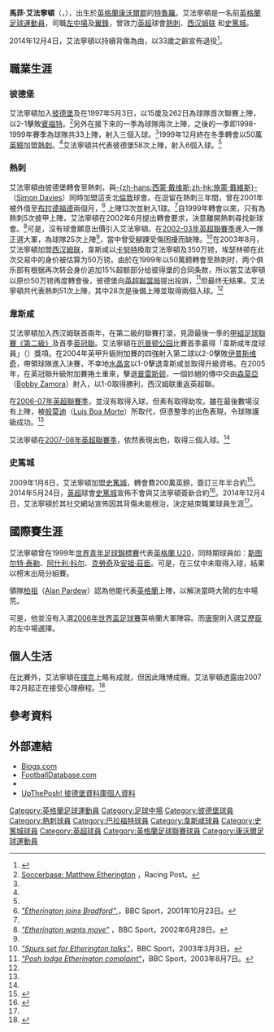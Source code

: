 {{Link style|time=2015-12-11T02:12:26+00:00}}
{{noteTA|G1=足球|G2=英超
|T=zh-hans:马修·埃瑟林顿;zh-hk:馬菲·艾法寧頓;zh-tw:馬修·阿瑟林頓;
|1=zh-hans:马修·埃瑟林顿;zh-hk:馬菲·艾法寧頓;zh-tw:馬修·阿瑟林頓;
|2=zh-hans:埃瑟林顿;zh-hk:艾法寧頓;zh-tw:阿瑟林頓;
|3=zh-hans:阿什利·科尔;zh-hk:艾殊利·高爾;zh-tw:阿什利·科爾;
|4=zh-hans:克勞奇;zh-hk:高洛治;zh-tw:克勞奇;
|5=zh-hans:萨莫拉;zh-hk:森莫亞;zh-tw:薩莫拉;
|6=zh-hans:卡努特;zh-hk:簡路迪;zh-tw:卡努特;
|7=zh-hans:博阿·莫特;zh-hk:般莫迪;zh-tw:博阿·莫特;
|8=zh-hans:斯图尔特·泰勒;zh-hk:史超活·泰萊;zh-tw:史都華·泰勒;
|9=zh-hans:埃里克松;zh-hk:艾歷臣;zh-tw:埃里克松;
|10=zh-hans:帕德鲁;zh-hk:柏祖;zh-tw:帕德魯;
|11=zh-hans:安德鲁·约翰逊;zh-hk:安祖·莊臣;zh-tw:安德魯·強生;
}}
{{Infobox football biography 2
| playername     = 马修·埃瑟林顿<br />{{lang|en|''Matthew Etherington''}}
| image          = [[File:Matthew_Etherington.jpg|230 px]]
| caption        = 
| fullname       = Matthew Etherington
| dateofbirth    = {{birth date and age|1981|8|14}}
| cityofbirth    = [[特魯羅|特魯羅]]
| countryofbirth = [[英格蘭|英格蘭]]
| dateofdeath    = 
| cityofdeath    = 
| countryofdeath = 
| height         = {{height|meter=1.78}}
| position       = 左中場、左翼鋒
| youthyears1    = 
| youthclubs1    = [[彼得伯勒联足球俱乐部|彼德堡]]
| years1         = 1996−2000
| clubs1         = [[彼得伯勒联足球俱乐部|彼德堡]]
| caps1          = 51
| goals1         = 6
| years2         = 2000−2003
| clubs2         = [[托特纳姆热刺足球俱乐部|熱刺]]
| caps2          = 45
| goals2         = 1
| years3         = 2001
| clubs3         = → [[布拉德福德城足球俱乐部|布拉德福德]] (借用)
| caps3          = 13
| goals3         = 1
| years4         = 2003−2009
| clubs4         = [[西汉姆联足球俱乐部|西汉姆联]]
| caps4          = 165 
| goals4         = 16
| years5         = 2009−2014
| clubs5         = [[斯托克城足球俱乐部|史篤城]]
| caps5          = 152
| goals5         = 13
| totalcaps      = 426
| totalgoals     = 37
| nationalyears1 = 1999
| nationalteam1  = [[英格蘭20歲以下足球代表隊|英格蘭U20]]
| nationalcaps1  = 3
| nationalgoals1 = 0
| nationalyears2 = 2002
| nationalteam2  = [[英格蘭21歲以下足球代表隊|英格蘭U21]]
| nationalcaps2  = 3
| nationalgoals2 = 0
| medaltemplates = 
}}

'''馬菲·艾法寧頓'''（'''{{lang-en|Matthew Etherington}}'''，{{bd|1981年|8月14日|catIdx=Etherington, Matthew}}），出生於[[英格蘭|英格蘭]][[康沃爾郡|康沃爾郡]]的[[特魯羅|特魯羅]]。艾法寧頓是一名前[[英格蘭|英格蘭]][[足球|足球運動員]]，司職[[中場|左中場]]及[[翼鋒|翼鋒]]，曾效力[[英超|英超]]球會[[托特纳姆热刺足球俱乐部|熱刺]]、[[西汉姆联足球俱乐部|西汉姆联]] 和[[斯托克城足球俱乐部|史篤城]]。

2014年12月4日，艾法寧頓以持續背傷為由，以33歲之齡宣佈退役<ref  name="retired">{{citenews |language = en |url = http://www.bbc.com/sport/0/football/30325334 |title = Matthew Etherington: Winger retires with back injury |work = ''[[BBC_Sport|BBC Sport]]'' |date = 2014-12-04 |accessdate = 2015-04-11 |archive-date = 2015-01-05 |archive-url = https://web.archive.org/web/20150105175007/http://www.bbc.com/sport/0/football/30325334 |dead-url = no }}</ref >。

== 職業生涯 ==
=== 彼德堡 ===
艾法寧頓加入[[彼得伯勒联足球俱乐部|彼德堡]]及在1997年5月3日，以15歲及262日為球隊首次聯賽上陣，以2-1擊敗[[布伦特福德足球俱乐部|賓福特]]。<ref name=sbase>[http://www.soccerbase.com/players_details.sd?playerid=10758 Soccerbase: Matthew Etherington] {{Wayback|url=http://www.soccerbase.com/players_details.sd?playerid=10758 |date=20071213111937 }}，Racing Post。</ref>另外在接下來的一季為球隊兩次上陣，之後的一季即1998-1999年賽季為球隊共33上陣，射入三個入球。<ref name=sbase />1999年12月終在冬季轉會以50萬[[英鎊|英鎊]]加盟[[托特纳姆热刺足球俱乐部|熱刺]]。<ref name=sbase />艾法寧頓共代表彼德堡58次上陣，射入6個入球。<ref name=sbase />

=== 熱刺 ===
艾法寧頓由彼德堡轉會至熱刺，與[[西蒙·戴维斯|-{zh-hans:西蒙·戴维斯;zh-hk:施蒙·戴維斯}-]]（[[:en:Simon_Davies_(footballer_born_1979)|Simon Davies]]）同時加盟這支北[[倫敦|倫敦]]球會。在逗留在熱刺三年間，曾在2001年被外借至[[布拉德福德城足球俱乐部|布拉德福德]]兩個月，<ref>[http://news.bbc.co.uk/sport1/hi/football/teams/b/bradford_city/1615643.stm ''"Etherington joins Bradford"''],，BBC Sport，2001年10月23日。</ref> 上陣13次並射入1球。<ref name=sbase />自1999年轉會以來，只有為熱刺5次披甲上陣，艾法寧頓在2002年6月提出轉會要求，決意離開熱刺尋找新球會。<ref>[http://news.bbc.co.uk/sport1/hi/football/teams/t/tottenham_hotspur/2073093.stm ''"Etherington wants move"''] {{Wayback|url=http://news.bbc.co.uk/sport1/hi/football/teams/t/tottenham_hotspur/2073093.stm |date=20030406215200 }}，BBC Sport，2002年6月28日。</ref>可是，沒有球會願意出價引入艾法寧頓。在[[2002年至2003年英格蘭超級聯賽|2002-03年英超聯賽季]]進入一隊正選大軍，為球隊25次上陣<ref name=sbase />，當中曾受腳踝受傷困擾而缺陣。<ref>[http://news.bbc.co.uk/sport1/hi/football/teams/t/tottenham_hotspur/2815049.stm ''"Spurs set for Etherington talks"'']，BBC Sport，2003年3月3日。</ref>在2003年8月，艾法寧頓加盟[[西汉姆联足球俱乐部|西汉姆联]]，韋斯咸以[[弗雷迪·卡努特|卡努特]]換取艾法寧頓及350万镑，埃瑟林顿在此次交易中的身价被估算为50万镑。由於在1999年以50萬鎊轉會至熱刺时，两个俱乐部有根据再次转会身价追加15%超额部分给彼得堡的合同条款，所以當艾法寧頓以原价50万镑再度轉會後，彼德堡向[[英格兰足球超级联赛|英超聯當局]]提出投訴，<ref>[http://news.bbc.co.uk/sport1/hi/football/teams/p/peterborough_united/3132293.stm ''"Posh lodge Etherington complaint"'']，BBC Sport，2003年8月7日。</ref>但最终无结果。艾法寧頓共代表熱刺51次上陣，其中28次是後備上陣並取得兩個入球。<ref name=sbase />

=== 韋斯咸 ===
艾法寧頓加入西汉姆联首兩年，在第二級的聯賽打滾，見證最後一季的[[英格兰足球联赛|甲組足球聯賽《第二級》]]及首季[[英格蘭足球冠軍聯賽|英冠聯]]。艾法寧頓在[[厄普顿公园球场|厄普顿公园]]比賽首季贏得「韋斯咸年度球員」（{{lang|en|Hammer of the Year}}）獎項。在2004年英甲升級附加賽的四強射入第二球以2-0擊敗[[伊普斯维奇城足球俱乐部|伊普斯维奇]]，帶領球隊進入決賽，不幸地[[水晶宫足球俱乐部|水晶宮]]以1-0擊退韋斯咸並取得升級資格。在2005年，在英冠聯升級附加賽捲土重來，擊退[[普雷斯顿足球俱乐部|普雷斯顿]]，一個妙絕的傳中交由[[鲍比·萨莫拉|森莫亞]]（[[:en:Bobby_Zamora|Bobby Zamora]]）射入，以1-0取得勝利，西汉姆联重返英超聯。

在[[2006年至2007年英格蘭超級聯賽|2006-07年英超聯賽季]]，並沒有取得入球，但素有取得助攻。雖在最後數場沒有上陣，被[[路易斯·博阿·莫特|般莫迪]]（[[:en:Luis_Boa_Morte|Luis Boa Morte]]）所取代，但憑整季的出色表現，令球隊護級成功。<ref name=sbase />

艾法寧頓在[[2007年至2008年英格蘭超級聯賽|2007-08年英超聯賽季]]，依然表現出色，取得三個入球。<ref name=sbase />

=== 史篤城 ===
2009年1月8日，艾法寧頓加盟[[史篤城|史篤城]]，轉會費200萬英鎊，簽訂三年半合約<ref>{{Cite web |url=http://news.bbc.co.uk/sport1/hi/football/teams/s/stoke_city/7814510.stm |title=Etherington completes Stoke move |accessdate=2009-01-08 |archive-date=2009-01-09 |archive-url=https://web.archive.org/web/20090109222804/http://news.bbc.co.uk/sport1/hi/football/teams/s/stoke_city/7814510.stm |dead-url=no }}</ref>。2014年5月24日，[[英超|英超]]球會[[史篤城|史篤城]]宣佈不會與艾法寧頓簽新合約<ref>{{cite news |language=en |url=http://www.bbc.com/sport/0/football/27554089 |title=Stoke release Matthew Etherington but agree Thomas Sorensen deal |publisher=''[[BBC_Sport|BBC Sport]]'' |date=2014-05-24 |accessdate=2014-12-04 |archive-date=2015-01-05 |archive-url=https://web.archive.org/web/20150105175004/http://www.bbc.com/sport/0/football/27554089 |dead-url=no }}</ref>。2014年12月4日，艾法寧頓於其社交網站宣佈因其背傷未能根治，決定結朿職業球員生涯<ref  name="retired"/>。

== 國際賽生涯 ==
艾法寧頓曾在1999年[[世界青年足球錦標賽|世界青年足球錦標賽]]代表[[英格蘭20歲以下足球代表隊|英格蘭 U20]]，同時期球員如：[[斯图尔特·泰勒|斯图尔特·泰勒]]、[[阿什利·科尔|阿什利·科尔]]、[[彼得·克劳奇|克勞奇]]及[[安祖·莊臣|安祖·莊臣]]。可是，在三仗中未取得入球，結果以榜末出局分組賽。

領隊[[阿兰·帕德鲁|柏祖]]（[[:en:Alan_Pardew|Alan Pardew]]）認為他能代表[[英格蘭足球代表隊|英格蘭]]上陣，以解決當時大鬧的左中場荒。

:{{Cquote|想不出有甚麼英格蘭左中場球員，能在艾法寧頓的能力之上。<ref>http://uk.sports.yahoo.com/060214/4/h1mu.html{{dead link|date=2018年2月 |bot=InternetArchiveBot |fix-attempted=yes }}</ref>|－柏祖}}

可是，他並沒有入選[[2006年世界杯足球赛|2006年世界盃足球賽]]英格蘭大軍陣容。而[[斯图尔特·唐宁|唐寧]]則入選[[斯文·約蘭·艾歷臣|艾歷臣]]的左中場選擇。

== 個人生活 ==
在比賽外，艾法寧頓在[[撲克|撲克]]上略有成就，但因此賭博成癮。艾法寧頓透露由2007年2月起正在接受心理療程。<ref>{{cite news|url=http://news.bbc.co.uk/sport1/hi/football/teams/w/west_ham_utd/6392549.stm|title=Etherington in gambling admission|publisher=BBC Sport|date=24 February 2007|accessdate=2007-02-27|archive-date=2007-02-27|archive-url=https://web.archive.org/web/20070227042816/http://news.bbc.co.uk/sport1/hi/football/teams/w/west_ham_utd/6392549.stm|dead-url=no}}</ref>

== 參考資料 ==
{{reflist}}

== 外部連結 ==
*[http://www.biogs.com/famous/etherington.html Biogs.com] {{Wayback|url=http://www.biogs.com/famous/etherington.html |date=20071205024259 }} 
*[http://www.footballdatabase.com/site/players/index.php?dumpPlayer=6209 FootballDatabase.com] {{Wayback|url=http://www.footballdatabase.com/site/players/index.php?dumpPlayer=6209 |date=20060526112715 }} 
*{{soccerbase|10758|马修·埃瑟林顿}}
*[https://web.archive.org/web/20070205233152/http://www.uptheposh.com/ UpThePosh! 彼德堡資料庫][http://www.uptheposh.com/people/2474/ 個人資料]

{{韋斯咸年度最佳球員}}

{{DEFAULTSORT:Etherington, Matthew}}
[[Category:英格蘭足球運動員|Category:英格蘭足球運動員]]
[[Category:足球中場|Category:足球中場]]
[[Category:彼德堡球員|Category:彼德堡球員]]
[[Category:熱刺球員|Category:熱刺球員]]
[[Category:巴拉福特球員|Category:巴拉福特球員]]
[[Category:韋斯咸球員|Category:韋斯咸球員]]
[[Category:史篤城球員|Category:史篤城球員]]
[[Category:英超球員|Category:英超球員]]
[[Category:英格蘭足球聯賽球員|Category:英格蘭足球聯賽球員]]
[[Category:康沃爾足球運動員|Category:康沃爾足球運動員]]
